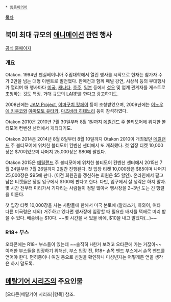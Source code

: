  * [[동음이의어]]

[[목차]]
== 북미 최대 규모의 [[애니메이션]] 관련 행사 ==
[http://www.otakon.com 공식 홈페이지]

=== 개요 ===
Otakon. 1994년 펜실베이니아 주립대학에서 열린 행사를 시작으로 현재는 참가자 수가 2만을 넘는 대형 이벤트로 발전했다. 판매전과 함께 패널 강연, 시상식 등의 부대행사가 열리며 매 행사마다 [[미국]], [[캐나다]], [[호주]], [[일본]] 등에서 [[성우]] 및 업계 관계자를 게스트로 초청하는 것도 특징. 거대 규모의 [http://www.otakon.com/events_larp.asp LARP]를 한다고 광고하기도.

2008년에는 [[JAM Project]], [[야마구치 캇페이]] 등이 초청받았으며, 2009년에는 [[이노우에 키쿠코]]와 [[야마모토 유타카]], [[마츠바라 히데노리]] 등이 참석하였다.

Otakon 2010은 2010년 7월 30일부터 8월 1일까지 [[메릴랜드]] 주 볼티모어에 위치한 볼티모어 컨벤션 센터에서 개최되기도.

Otakon 2014은 2014년 8월 8일부터 8월 10일까지 Otakon 2010이 개최됬던 [[메릴랜드]] 주 볼티모어에 위치한 볼티모어 컨벤션 센터에서 또 개최했다. 첫 입장 티켓 10,000장은 $70이었으며 나머지 25,000장은 $80에 팔았다.

Otakon 2015은 [[메릴랜드]] 주 볼티모어에 위치한 볼티모어 컨벤션 센터에서 2015년 7월 24일부터 7월 26일까지 2일간 진행된다. 첫 입장 티켓 10,000장은 $85이며 나머지 25,000장은 $95에 판다. (이전 회원권을 갱신하는 회원은 $5 할인). 온라인에서 팔고 남은 티켓들은 당일 입구에서 $100에 판다고 한다. 다만, 입구에서 살 생각은 하지 말자. 몇 시간 전부터 미리가서 기다리는 사람들이 정말 많아서 행사장을 2~3번 도는 긴 행렬을 이룬다.

첫 입장 티켓 10,000장을 사는 사람들에 한해서 미국 본토에 (알라스카, 하와이, 여타 다른 미국령은 제외) 거주하고 있다면 행사장에 입장할 때 필요한 배지를 택배로 미리 받을 수 있다. 배송비는 $10다. ~~몇 시간을 서 있을 바에, $10을 내고 말겠다(...)~~

=== R18+ 부스 ===
오타콘에는 R18+ 부스들이 있는데 ~~솔직히 H한거 보려고 오타콘에 가는 거잖아~~ 이러한 부스들을 입장하기 위해선, 부스 입장 전, R18+ 손목 밴드 부스에서 손목 밴드를 얻어야 한다. 면허증이나 여권 등으로 신원을 확인하니 미성년자는 어떻게든 얻을 생각은 하지 말도록.

== [[메탈기어 시리즈]]의 주요인물 ==
[오타콘(메탈기어 시리즈)|항목] 참조.

